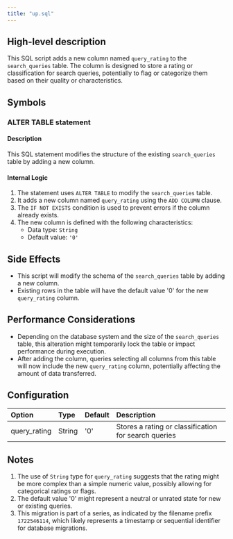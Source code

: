 ```yaml
---
title: "up.sql"
---
```


## High-level description
This SQL script adds a new column named `query_rating` to the `search_queries` table. The column is designed to store a rating or classification for search queries, potentially to flag or categorize them based on their quality or characteristics.

## Symbols

### ALTER TABLE statement
#### Description
This SQL statement modifies the structure of the existing `search_queries` table by adding a new column.

#### Internal Logic
1. The statement uses `ALTER TABLE` to modify the `search_queries` table.
2. It adds a new column named `query_rating` using the `ADD COLUMN` clause.
3. The `IF NOT EXISTS` condition is used to prevent errors if the column already exists.
4. The new column is defined with the following characteristics:
   - Data type: `String`
   - Default value: `'0'`

## Side Effects
- This script will modify the schema of the `search_queries` table by adding a new column.
- Existing rows in the table will have the default value '0' for the new `query_rating` column.

## Performance Considerations
- Depending on the database system and the size of the `search_queries` table, this alteration might temporarily lock the table or impact performance during execution.
- After adding the column, queries selecting all columns from this table will now include the new `query_rating` column, potentially affecting the amount of data transferred.

## Configuration
| Option | Type | Default | Description |
|:-------|:-----|:--------|:------------|
| query_rating | String | '0' | Stores a rating or classification for search queries |

## Notes
1. The use of `String` type for `query_rating` suggests that the rating might be more complex than a simple numeric value, possibly allowing for categorical ratings or flags.
2. The default value '0' might represent a neutral or unrated state for new or existing queries.
3. This migration is part of a series, as indicated by the filename prefix `1722546114`, which likely represents a timestamp or sequential identifier for database migrations.